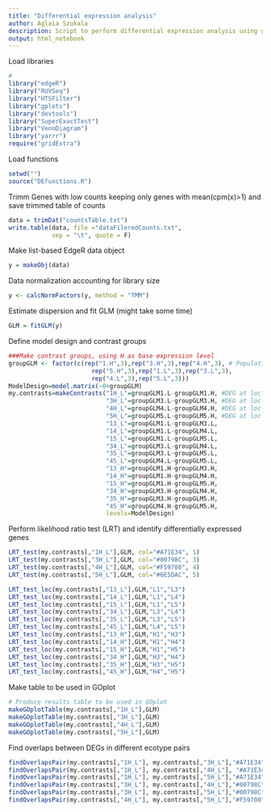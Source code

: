 ```yaml
---
title: "Differential expression analysis"
author: Aglaia Szukala
description: Script to perform differential expression analysis using generalized linear models (GLM)
output: html_notebook
---
```


Load libraries
```r
# 
library("edgeR")
library("RUVSeq")
library("HTSFilter")
library("gplots")
library("devtools")
library("SuperExactTest")
library("VennDiagram")
library("yarrr")
require("gridExtra")
```

Load functions
```r
setwd("")
source("DEfunctions.R")
```

Trimm Genes with low counts keeping only genes with mean(cpm(x)>1) and save trimmed table of counts
```r
data = trimDat("countsTable.txt")
write.table(data, file ="dataFileredCounts.txt", 
            sep = "\t", quote = F)
```

Make list-based EdgeR data object
```r
y = makeObj(data)
```

Data normalization accounting for library size
```r
y <- calcNormFactors(y, method = "TMM")
```

Estimate dispersion and fit GLM (might take some time)
```r
GLM = fitGLM(y)
```

Define model design and contrast groups
```r
###Make contrast groups, using H as base expression level
groupGLM <- factor(c(rep("1.H",3),rep("3.H",3),rep("4.H",3), # Populations
                       rep("5.H",3),rep("1.L",3),rep("3.L",3),
                       rep("4.L",3),rep("5.L",3)))
ModelDesign=model.matrix(~0+groupGLM)
my.contrasts=makeContrasts("1H_L"=groupGLM1.L-groupGLM1.H, #DEG at loc 1 
                           "3H_L"=groupGLM3.L-groupGLM3.H, #DEG at loc 3
                           "4H_L"=groupGLM4.L-groupGLM4.H, #DEG at loc 4
                           "5H_L"=groupGLM5.L-groupGLM5.H, #DEG at loc 5
                           "13_L"=groupGLM1.L-groupGLM3.L,
                           "14_L"=groupGLM1.L-groupGLM4.L,
                           "15_L"=groupGLM1.L-groupGLM5.L,
                           "34_L"=groupGLM3.L-groupGLM4.L,
                           "35_L"=groupGLM3.L-groupGLM5.L,
                           "45_L"=groupGLM4.L-groupGLM5.L,
                           "13_H"=groupGLM1.H-groupGLM3.H,
                           "14_H"=groupGLM1.H-groupGLM4.H,
                           "15_H"=groupGLM1.H-groupGLM5.H,
                           "34_H"=groupGLM3.H-groupGLM4.H,
                           "35_H"=groupGLM3.H-groupGLM5.H,
                           "45_H"=groupGLM4.H-groupGLM5.H,
                           levels=ModelDesign)
```

Perform likelihood ratio test (LRT) and identify differentially expressed genes
```r
LRT_test(my.contrasts[,"1H_L"],GLM, col="#A71E34", 1)
LRT_test(my.contrasts[,"3H_L"],GLM, col="#00798C", 3)
LRT_test(my.contrasts[,"4H_L"],GLM, col="#F59700", 4)
LRT_test(my.contrasts[,"5H_L"],GLM, col="#6E5DAC", 5)
```

```r
LRT_test_loc(my.contrasts[,"13_L"],GLM,"L1","L3")
LRT_test_loc(my.contrasts[,"14_L"],GLM,"L1","L4")
LRT_test_loc(my.contrasts[,"15_L"],GLM,"L1","L5")
LRT_test_loc(my.contrasts[,"34_L"],GLM,"L3","L4")
LRT_test_loc(my.contrasts[,"35_L"],GLM,"L3","L5")
LRT_test_loc(my.contrasts[,"45_L"],GLM,"L4","L5")
LRT_test_loc(my.contrasts[,"13_H"],GLM,"H1","H3")
LRT_test_loc(my.contrasts[,"14_H"],GLM,"H1","H4")
LRT_test_loc(my.contrasts[,"15_H"],GLM,"H1","H5")
LRT_test_loc(my.contrasts[,"34_H"],GLM,"H3","H4")
LRT_test_loc(my.contrasts[,"35_H"],GLM,"H3","H5")
LRT_test_loc(my.contrasts[,"45_H"],GLM,"H4","H5")
```

Make table to be used in GOplot
```r
# Produce results table to be used in GOplot
makeGOplotTable(my.contrasts[,"1H_L"],GLM)
makeGOplotTable(my.contrasts[,"3H_L"],GLM)
makeGOplotTable(my.contrasts[,"4H_L"],GLM)
makeGOplotTable(my.contrasts[,"5H_L"],GLM)
```

Find overlaps between DEGs in different ecotype pairs
```r
findOverlapsPair(my.contrasts[,"1H_L"], my.contrasts[,"3H_L"],"#A71E34","#00798C",1,3)
findOverlapsPair(my.contrasts[,"1H_L"], my.contrasts[,"4H_L"], "#A71E34","#F59700",1,4)
findOverlapsPair(my.contrasts[,"1H_L"], my.contrasts[,"5H_L"],"#A71E34","#6E5DAC",1,5)
findOverlapsPair(my.contrasts[,"3H_L"], my.contrasts[,"4H_L"],"#00798C","#F59700",3,4)
findOverlapsPair(my.contrasts[,"3H_L"], my.contrasts[,"5H_L"],"#00798C","#6E5DAC",3,5)
findOverlapsPair(my.contrasts[,"4H_L"], my.contrasts[,"5H_L"],"#F59700","#6E5DAC",4,5)
```





